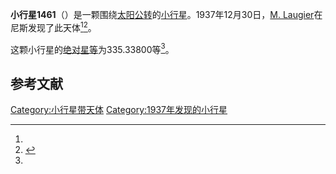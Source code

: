 {{Infobox planet
| bgcolour = #FFFFC0
| name = 1461 Jean-Jacques
| symbol = 
| image = 
| caption = 
| discovery = yes
| discovery_ref = 
| discoverer = [[M._Laugier|M. Laugier]]
| discovery_site = [[尼斯|尼斯]] 
| discovered = 1937年12月30日
| designations = yes
| mp_name = 
| named_after = 
| alt_names = 1937 YL/ 1935 OH / 1939 GH
| mp_category = [[主带小行星|主带小行星]]
| orbit_ref = <ref name="a">[http://ssd.jpl.nasa.gov/sbdb.cgi?sstr=1461 1461 Jean-Jacques] {{Wayback|url=http://ssd.jpl.nasa.gov/sbdb.cgi?sstr=1461 |date=20201118193801 }}，小行星數據庫瀏覽器（JPL Small-Body Database Browser）－[[美国国家航空航天局|美国国家航空航天局]]喷气推进实验室</ref>
| epoch = 2456400.5 (2013年4月18日更新)
| aphelion = {{convert|3.2656782|AU|km|3|abbr=on|lk=out}}
| perihelion = {{convert|2.9854662|AU|km|3|abbr=on}}
| semimajor = {{convert|3.1255722|AU|km|3|abbr=on}}
| eccentricity = 0.0448257
| period = 2018.332627 [[日|日]]<br />5.53[[儒略年|儒略年]]
| avg_speed = 
| inclination = 15.32998
| asc_node = 104.81283
| mean_anomaly = 
| arg_peri = 335.33800
| satellites = 
| physical_characteristics = yes
| dimensions = 
| mass = 
| density = 
| surface_grav = 
| escape_velocity = 
| sidereal_day = 
| axial_tilt = 
| pole_ecliptic_lat = 
| pole_ecliptic_lon = 
| albedo = 
| temperatures= 
| temp_name1 = 
| mean_temp_1 = 
| max_temp_1 = 
| temp_name2 = 
| max_temp_2 = 
| spectral_type = 
| abs_magnitude = 335.33800
}}

'''小行星1461'''（{{lang-en|1461 Jean-Jacques}}）是一颗围绕[[太阳|太阳]][[公转|公转]]的[[小行星|小行星]]。1937年12月30日，[[M._Laugier|M. Laugier]]在尼斯发现了此天体<ref name="a" /><ref>{{cite news|title=小行星列表|url=http://cfa-www.harvard.edu/iau/lists/NumberedMPs.txt|accessdate=2013-07-08|newspaper=哈佛大学|archive-date=2008-05-17|archive-url=https://web.archive.org/web/20080517010638/http://cfa-www.harvard.edu/iau/lists/NumberedMPs.txt|dead-url=no}}</ref>。

这颗小行星的[[绝对星等|绝对星等]]为335.33800等<ref name="a" />。

==参考文献==
{{reflist}}
{{Minor Planet Number|[[小行星1460|小行星1460]]|[[小行星1462|小行星1462]]}}

{{小天体}}

[[Category:小行星带天体|Category:小行星带天体]]
[[Category:1937年发现的小行星|Category:1937年发现的小行星]]

{{asteroid-stub}}